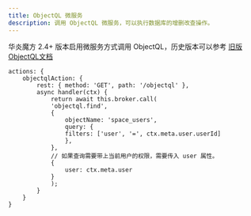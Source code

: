 ```yaml
---
title: ObjectQL 微服务
description: 调用 ObjectQL 微服务，可以执行数据库的增删改查操作。
---
```


华炎魔方 2.4+ 版本启用微服务方式调用 ObjectQL，历史版本可以参考 [旧版ObjectQL文档](./objectql)

```
actions: {
    objectqlAction: {
        rest: { method: 'GET', path: '/objectql' },
        async handler(ctx) {
            return await this.broker.call(
            'objectql.find', 
            {
                objectName: 'space_users',
                query: {
                filters: ['user', '=', ctx.meta.user.userId]
                },
            },
            // 如果查询需要带上当前用户的权限，需要传入 user 属性。
            {
                user: ctx.meta.user
            }
            );
        }
    }
}

```